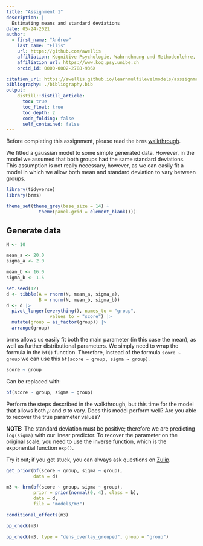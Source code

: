 ```yaml
---
title: "Assignment 1"
description: | 
  Estimating means and standard deviations
date: 05-24-2021
author:
  - first_name: "Andrew"
    last_name: "Ellis"
    url: https://github.com/awellis
    affiliation: Kognitive Psychologie, Wahrnehmung und Methodenlehre, Universität Bern 
    affiliation_url: https://www.kog.psy.unibe.ch
    orcid_id: 0000-0002-2788-936X

citation_url: https://awellis.github.io/learnmultilevelmodels/asssignment-1.html
bibliography: ./bibliography.bib
output: 
    distill::distill_article:
      toc: true
      toc_float: true
      toc_depth: 2
      code_folding: false
      self_contained: false
---
```




Before completing this assignment, please read the `brms` [walkthrough](https://awellis.github.io/learnmultilevelmodels/posts/2021-05-24-walkthrough-brms/). 

We fitted a gaussian model to some simple generated data. However, in the model we assumed that both groups had the same standard deviations. This assumption is not really necessary, however, as we can easily fit a model in which we allow both mean and standard deviation to vary between groups.

```r
library(tidyverse)
library(brms)

theme_set(theme_grey(base_size = 14) +
            theme(panel.grid = element_blank()))
```


## Generate data

```r
N <- 10

mean_a <- 20.0
sigma_a <- 2.0

mean_b <- 16.0
sigma_b <- 1.5

set.seed(12)
d <- tibble(A = rnorm(N, mean_a, sigma_a),
            B = rnorm(N, mean_b, sigma_b))
d <- d |>
  pivot_longer(everything(), names_to = "group",
                values_to = "score") |> 
  mutate(group = as_factor(group)) |> 
  arrange(group)
```



brms allows us easily fit both the main parameter (in this case the mean), as well as further distributional parameters. We simply need to wrap the formula in the `bf()` function. Therefore, instead of the formula `score ~ group` we can use this `bf(score ~ group, sigma ~ group)`.

```r
score ~ group
```

Can be replaced with:

```r
bf(score ~ group, sigma ~ group)
```


:::exercise
Perform the steps described in the walkthrough, but this time for the model that allows both $\mu$ and $\sigma$ to vary. Does this model perform well? Are you able to recover the true parameter values?

**NOTE:** The standard deviation must be positive; therefore we are predicting `log(sigma)` with our linear predictor. To recover the parameter on the original scale, you need to use the inverse function, which is the exponential function `exp()`.

Try it out; if you get stuck, you can always ask questions on [Zulip](https://learnmultilevelmodels.zulipchat.com).
:::


```r
get_prior(bf(score ~ group, sigma ~ group),
          data = d)
```


```r
m3 <- brm(bf(score ~ group, sigma ~ group),
          prior = prior(normal(0, 4), class = b),
          data = d, 
          file = "models/m3")
```

```r
conditional_effects(m3)
```

```r
pp_check(m3)
```

```r
pp_check(m3, type = "dens_overlay_grouped", group = "group")
```

